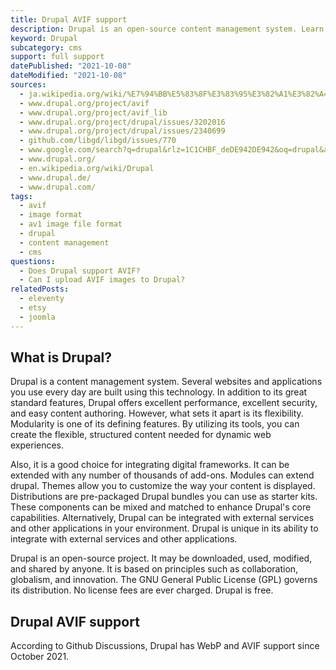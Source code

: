 ```yaml
---
title: Drupal AVIF support
description: Drupal is an open-source content management system. Learn how to use AVIF images within Drupal.
keyword: Drupal
subcategory: cms
support: full support
datePublished: "2021-10-08"
dateModified: "2021-10-08"
sources:
  - ja.wikipedia.org/wiki/%E7%94%BB%E5%83%8F%E3%83%95%E3%82%A1%E3%82%A4%E3%83%AB%E3%83%95%E3%82%A9%E3%83%BC%E3%83%9E%E3%83%83%E3%83%88%E3%81%AE%E6%AF%94%E8%BC%83
  - www.drupal.org/project/avif
  - www.drupal.org/project/avif_lib
  - www.drupal.org/project/drupal/issues/3202016
  - www.drupal.org/project/drupal/issues/2340699
  - github.com/libgd/libgd/issues/770
  - www.google.com/search?q=drupal&rlz=1C1CHBF_deDE942DE942&oq=drupal&aqs=chrome..69i57j69i59j0i512l2j69i60l4.2008j0j7&sourceid=chrome&ie=UTF-8
  - www.drupal.org/
  - en.wikipedia.org/wiki/Drupal
  - www.drupal.de/
  - www.drupal.com/
tags:
  - avif
  - image format
  - av1 image file format
  - drupal
  - content management
  - cms
questions:
  - Does Drupal support AVIF?
  - Can I upload AVIF images to Drupal?
relatedPosts:
  - eleventy
  - etsy
  - joomla
---
```


## What is Drupal?

Drupal is a content management system. Several websites and applications you use every day are built using this technology. In addition to its great standard features, Drupal offers excellent performance, excellent security, and easy content authoring. However, what sets it apart is its flexibility. Modularity is one of its defining features. By utilizing its tools, you can create the flexible, structured content needed for dynamic web experiences.

Also, it is a good choice for integrating digital frameworks. It can be extended with any number of thousands of add-ons. Modules can extend drupal. Themes allow you to customize the way your content is displayed. Distributions are pre-packaged Drupal bundles you can use as starter kits. These components can be mixed and matched to enhance Drupal's core capabilities. Alternatively, Drupal can be integrated with external services and other applications in your environment. Drupal is unique in its ability to integrate with external services and other applications.

Drupal is an open-source project. It may be downloaded, used, modified, and shared by anyone. It is based on principles such as collaboration, globalism, and innovation. The GNU General Public License (GPL) governs its distribution. No license fees are ever charged. Drupal is free.

## Drupal AVIF support

According to Github Discussions, Drupal has WebP and AVIF support since October 2021.

